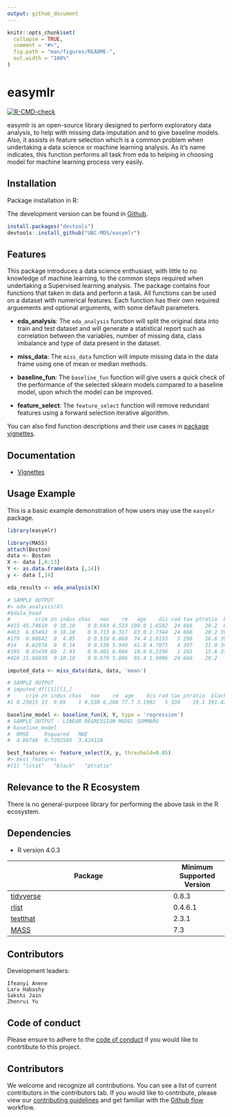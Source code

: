 ```yaml
---
output: github_document
---
```


<!-- README.md is generated from README.Rmd. Please edit that file -->

```r
knitr::opts_chunk$set(
  collapse = TRUE,
  comment = "#>",
  fig.path = "man/figures/README-",
  out.width = "100%"
)
```

# easymlr

<!-- badges: start -->
[![R-CMD-check](https://github.com/UBC-MDS/easymlr/workflows/R-CMD-check/badge.svg)](https://github.com/UBC-MDS/easymlr/actions)
<!-- badges: end -->

easymlr is an open-source library designed to perform exploratory data analysis, to help with missing data imputation and to give baseline models. Also, it assists in feature selection which is a common problem when undertaking a data science or machine learning analysis. As it's name indicates, this function performs all task from eda to helping in choosing model for machine learning process very easily.

## Installation

Package installation in R:

The development version can be found in [Github](https://github.com/).

```r
install.packages("devtools")
devtools::install_github("UBC-MDS/easymlr")
```

## Features

This package introduces a data science enthusiast, with little to no knowledge of machine learning, to the common steps required when undertaking a Supervised learning analysis. The package contains four functions that taken in data and perform a task. All functions can be used on a dataset with numerical features. Each function has their own required arguements and optional arguments, with some default parameters.

- **eda_analysis**: The `eda_analysis` function will split the original data into train and test dataset and will generate a statistical report such as correlation between the variables, number of missing data, class imbalance and type of data present in the dataset.

- **miss_data**: The `miss_data` function will impute missing data in the data frame using one of mean or median methods.

- **baseline_fun**: The `baseline_fun` function will give users a quick check of the performance of the selected sklearn models compared to a baseline model, upon which the model can be improved. 

- **feature_select**: The `feature_select` function will remove redundant features using a forward selection iterative algorithm.

You can also find function descriptions and their use cases in [package vignettes](https://htmlpreview.github.io/?https://raw.githubusercontent.com/UBC-MDS/easymlr/main/docs/articles/my-vignette.html).

## Documentation

- [Vignettes](https://htmlpreview.github.io/?https://raw.githubusercontent.com/UBC-MDS/easymlr/main/docs/articles/my-vignette.html)

## Usage Example

This is a basic example demonstration of how users may use the `easymlr` package.

``` R
library(easymlr)

library(MASS)
attach(Boston)
data <- Boston
X <- data [,0:13]
Y <- as.data.frame(data [,14])
y <- data [,14]

eda_results <- eda_analysis(X)

# SAMPLE OUTPUT
#> eda_analysis(X)
#$data_head
#        crim zn indus chas   nox    rm   age    dis rad tax ptratio  black lstat
#415 45.74610  0 18.10    0 0.693 4.519 100.0 1.6582  24 666    20.2  88.27 36.98
#463  6.65492  0 18.10    0 0.713 6.317  83.0 2.7344  24 666    20.2 396.90 13.99
#179  0.06642  0  4.05    0 0.510 6.860  74.4 2.9153   5 296    16.6 391.27  6.92
#14   0.62976  0  8.14    0 0.538 5.949  61.8 4.7075   4 307    21.0 396.90  8.26
#195  0.01439 60  2.93    0 0.401 6.604  18.8 6.2196   1 265    15.6 376.70  4.38
#426 15.86030  0 18.10    0 0.679 5.896  95.4 1.9096  24 666    20.2   7.68 24.39

imputed_data <- miss_data(data, data, 'mean')

# SAMPLE OUTPUT
# imputed_df[[1]][1,]
#     crim zn indus chas   nox    rm  age    dis rad tax ptratio  black lstat medv
#1 0.25915 33  9.69    1 0.538 6.208 77.7 3.1992   5 330    19.1 391.43 11.38 21.2

baseline_model <- baseline_fun(X, Y, type = 'regression')
# SAMPLE OUTPUT - LINEAR REGRESSION MODEL SUMMARU
# baseline_model
#  RMSE     Rsquared   MAE     
#  4.86746  0.7202505  3.424126

best_features <- feature_select(X, y, threshold=0.05)
#> best_features
#[1] "lstat"   "black"   "ptratio"
```

## Relevance to the R Ecosystem

There is no general-purpose library for performing the above task in the R ecosystem.

## Dependencies

-  R version 4.0.3

| Package                                                                   | Minimum Supported Version |
| ------------------------------------------------------------------------- | ------------------------- |
| [tidyverse](https://cran.r-project.org/web/packages/tidyverse/index.html) | 0.8.3              |       
| [rlist](https://cran.r-project.org/web/packages/rlist/index.html)         | 	0.4.6.1          |
| [testthat](https://cran.r-project.org/web/packages/testthat/index.html)   | 2.3.1              |
| [MASS](https://cran.r-project.org/web/packages/MASS/index.html)       | 7.3                  |


## Contributors

Development leaders:

    Ifeanyi Anene
    Lara Habashy
    Sakshi Jain
    Zhenrui Yu
    
## Code of conduct 

Please ensure to adhere to the [code of conduct](https://github.com/UBC-MDS/easymlr/blob/main/CODE_OF_CONDUCT.md) if you would like to contrtibute to this project.

## Contributors

We welcome and recognize all contributions. You can see a list of current contributors in the contributors tab. If you would like to contribute, please view our [contributing guidelines](https://github.com/UBC-MDS/524_easysklearn/blob/main/CONTRIBUTING.rst) and get familiar with the [Github flow](https://blog.programster.org/git-workflows) workflow.

